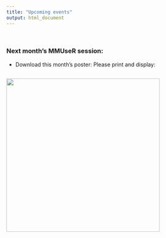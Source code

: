 ```yaml
---
title: "Upcoming events"
output: html_document
---
```

<br>

### Next month's MMUseR session:
- Download this month's poster: Please print and display:

<div style="float: left; padding-right: 10px;">
  
  <a href=https://raw.githubusercontent.com/MMU-R-user-group/mmu-r-user-group.github.io/master/img/MMUSER_poster21Mar2018.png><img src=https://raw.githubusercontent.com/MMU-R-user-group/mmu-r-user-group.github.io/master/img/MMUSER_poster21Mar2018.png style="width: 400px">
</div>

